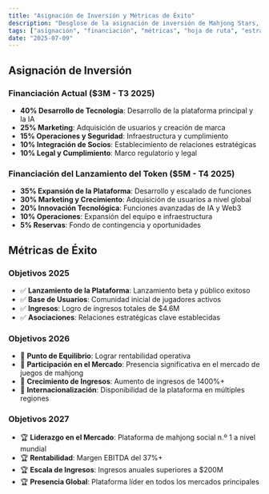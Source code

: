 ```yaml
---
title: "Asignación de Inversión y Métricas de Éxito"
description: "Desglose de la asignación de inversión de Mahjong Stars, financiación del lanzamiento del token y métricas clave de éxito para 2025-2027."
tags: ["asignación", "financiación", "métricas", "hoja de ruta", "estrategia"]
date: "2025-07-09"
---
```


## Asignación de Inversión

### Financiación Actual ($3M - T3 2025)
- **40% Desarrollo de Tecnología**: Desarrollo de la plataforma principal y la IA
- **25% Marketing**: Adquisición de usuarios y creación de marca
- **15% Operaciones y Seguridad**: Infraestructura y cumplimiento
- **10% Integración de Socios**: Establecimiento de relaciones estratégicas
- **10% Legal y Cumplimiento**: Marco regulatorio y legal

### Financiación del Lanzamiento del Token ($5M - T4 2025)
- **35% Expansión de la Plataforma**: Desarrollo y escalado de funciones
- **30% Marketing y Crecimiento**: Adquisición de usuarios a nivel global
- **20% Innovación Tecnológica**: Funciones avanzadas de IA y Web3
- **10% Operaciones**: Expansión del equipo e infraestructura
- **5% Reservas**: Fondo de contingencia y oportunidades

## Métricas de Éxito

### Objetivos 2025
- ✅ **Lanzamiento de la Plataforma**: Lanzamiento beta y público exitoso
- ✅ **Base de Usuarios**: Comunidad inicial de jugadores activos
- ✅ **Ingresos**: Logro de ingresos totales de $4.6M
- ✅ **Asociaciones**: Relaciones estratégicas clave establecidas

### Objetivos 2026
- 🎯 **Punto de Equilibrio**: Lograr rentabilidad operativa
- 🎯 **Participación en el Mercado**: Presencia significativa en el mercado de juegos de mahjong
- 🎯 **Crecimiento de Ingresos**: Aumento de ingresos de 1400%+
- 🎯 **Internacionalización**: Disponibilidad de la plataforma en múltiples regiones

### Objetivos 2027
- 🏆 **Liderazgo en el Mercado**: Plataforma de mahjong social n.º 1 a nivel mundial
- 🏆 **Rentabilidad**: Margen EBITDA del 37%+
- 🏆 **Escala de Ingresos**: Ingresos anuales superiores a $200M
- 🏆 **Presencia Global**: Plataforma líder en todos los mercados principales